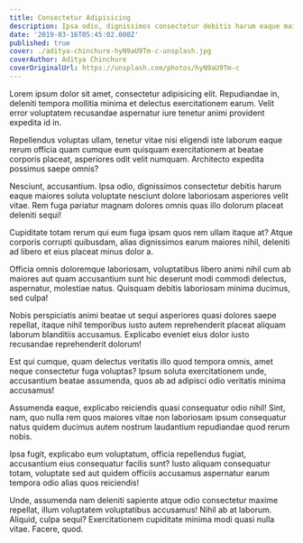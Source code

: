 ```yaml
---
title: Consectetur Adipisicing
description: Ipsa odio, dignissimos consectetur debitis harum eaque maiores soluta voluptate
date: '2019-03-16T05:45:02.000Z'
published: true
cover: ./aditya-chinchure-hyN9aU9Tm-c-unsplash.jpg
coverAuthor: Aditya Chinchure
coverOriginalUrl: https://unsplash.com/photos/hyN9aU9Tm-c
---
```


Lorem ipsum dolor sit amet, consectetur adipisicing elit. Repudiandae in, deleniti tempora mollitia minima et delectus exercitationem earum. Velit error voluptatem recusandae aspernatur iure tenetur animi provident expedita id in.

Repellendus voluptas ullam, tenetur vitae nisi eligendi iste laborum eaque rerum officia quam cumque eum quisquam exercitationem at beatae corporis placeat, asperiores odit velit numquam. Architecto expedita possimus saepe omnis?

Nesciunt, accusantium. Ipsa odio, dignissimos consectetur debitis harum eaque maiores soluta voluptate nesciunt dolore laboriosam asperiores velit vitae. Rem fuga pariatur magnam dolores omnis quas illo dolorum placeat deleniti sequi!

Cupiditate totam rerum qui eum fuga ipsam quos rem ullam itaque at? Atque corporis corrupti quibusdam, alias dignissimos earum maiores nihil, deleniti ad libero et eius placeat minus dolor a.

Officia omnis doloremque laboriosam, voluptatibus libero animi nihil cum ab maiores aut quam accusantium sunt hic deserunt modi commodi delectus, aspernatur, molestiae natus. Quisquam debitis laboriosam minima ducimus, sed culpa!

Nobis perspiciatis animi beatae ut sequi asperiores quasi dolores saepe repellat, itaque nihil temporibus iusto autem reprehenderit placeat aliquam laborum blanditiis accusamus. Explicabo eveniet eius dolor iusto recusandae reprehenderit dolorum!

Est qui cumque, quam delectus veritatis illo quod tempora omnis, amet neque consectetur fuga voluptas? Ipsum soluta exercitationem unde, accusantium beatae assumenda, quos ab ad adipisci odio veritatis minima accusamus!

Assumenda eaque, explicabo reiciendis quasi consequatur odio nihil! Sint, nam, quo nulla rem quos maiores vitae non laboriosam ipsum consequatur natus quidem ducimus autem nostrum laudantium repudiandae quod rerum nobis.

Ipsa fugit, explicabo eum voluptatum, officia repellendus fugiat, accusantium eius consequatur facilis sunt? Iusto aliquam consequatur totam, voluptate sed aut quidem officiis accusamus aspernatur earum tempora odio alias quos reiciendis!

Unde, assumenda nam deleniti sapiente atque odio consectetur maxime repellat, illum voluptatem voluptatibus accusamus! Nihil ab at laborum. Aliquid, culpa sequi? Exercitationem cupiditate minima modi quasi nulla vitae. Facere, quod.
